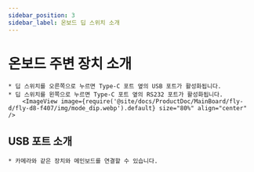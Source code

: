```yaml
---
sidebar_position: 3
sidebar_label: 온보드 딥 스위치 소개
---
```






# 온보드 주변 장치 소개

    * 딥 스위치를 오른쪽으로 누르면 Type-C 포트 옆의 USB 포트가 활성화됩니다.
    * 딥 스위치를 왼쪽으로 누르면 Type-C 포트 옆의 RS232 포트가 활성화됩니다.
        <ImageView image={require('@site/docs/ProductDoc/MainBoard/fly-d/fly-d8-f407/img/mode_dip.webp').default} size="80%" align="center" />

## USB 포트 소개
    
    * 카메라와 같은 장치와 메인보드를 연결할 수 있습니다.